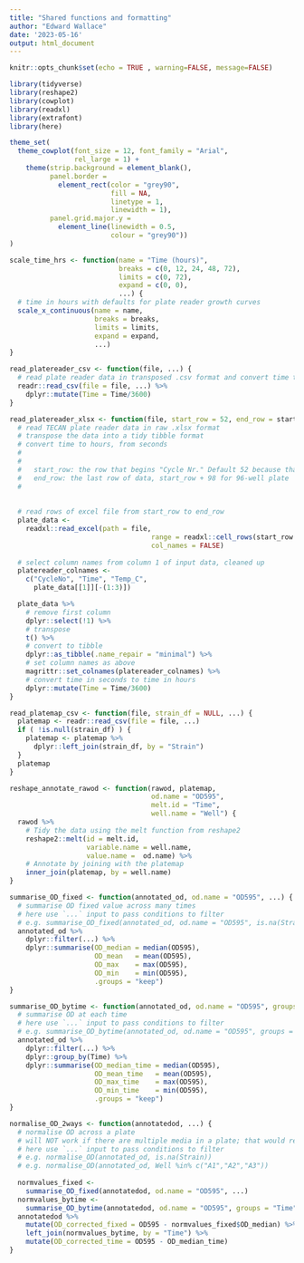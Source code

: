 ```yaml
---
title: "Shared functions and formatting"
author: "Edward Wallace"
date: '2023-05-16'
output: html_document
---
```


```r
knitr::opts_chunk$set(echo = TRUE , warning=FALSE, message=FALSE)
```


```r
library(tidyverse)
library(reshape2)
library(cowplot)
library(readxl)
library(extrafont)
library(here)
```

```r
theme_set(
  theme_cowplot(font_size = 12, font_family = "Arial",
                rel_large = 1) + 
    theme(strip.background = element_blank(),
          panel.border = 
            element_rect(color = "grey90", 
                         fill = NA, 
                         linetype = 1, 
                         linewidth = 1),
          panel.grid.major.y = 
            element_line(linewidth = 0.5, 
                         colour = "grey90"))
)

scale_time_hrs <- function(name = "Time (hours)", 
                           breaks = c(0, 12, 24, 48, 72),
                           limits = c(0, 72),
                           expand = c(0, 0),
                           ...) {
  # time in hours with defaults for plate reader growth curves
  scale_x_continuous(name = name, 
                     breaks = breaks,
                     limits = limits,
                     expand = expand,
                     ...)
}
```


```r
read_platereader_csv <- function(file, ...) {
  # read plate reader data in transposed .csv format and convert time to hours, from seconds.
  readr::read_csv(file = file, ...) %>%
    dplyr::mutate(Time = Time/3600)
}

read_platereader_xlsx <- function(file, start_row = 52, end_row = start_row + 98) {
  # read TECAN plate reader data in raw .xlsx format
  # transpose the data into a tidy tibble format
  # convert time to hours, from seconds
  # 
  # 
  #   start_row: the row that begins "Cycle Nr." Default 52 because that's true for the experimental design we used here
  #   end_row: the last row of data, start_row + 98 for 96-well plate
  #
  
  
  # read rows of excel file from start_row to end_row
  plate_data <- 
    readxl::read_excel(path = file, 
                                   range = readxl::cell_rows(start_row:end_row),
                                   col_names = FALSE)
  
  # select column names from column 1 of input data, cleaned up
  platereader_colnames <- 
    c("CycleNo", "Time", "Temp_C", 
      plate_data[[1]][-(1:3)])

  plate_data %>%
    # remove first column
    dplyr::select(!1) %>%
    # transpose
    t() %>%
    # convert to tibble
    dplyr::as_tibble(.name_repair = "minimal") %>%
    # set column names as above
    magrittr::set_colnames(platereader_colnames) %>%
    # convert time in seconds to time in hours
    dplyr::mutate(Time = Time/3600)
}

read_platemap_csv <- function(file, strain_df = NULL, ...) {
  platemap <- readr::read_csv(file = file, ...)
  if ( !is.null(strain_df) ) {
    platemap <- platemap %>%
      dplyr::left_join(strain_df, by = "Strain")
  }
  platemap
}

reshape_annotate_rawod <- function(rawod, platemap, 
                                   od.name = "OD595", 
                                   melt.id = "Time", 
                                   well.name = "Well") {
  rawod %>%
    # Tidy the data using the melt function from reshape2
    reshape2::melt(id = melt.id, 
                   variable.name = well.name,
                   value.name =  od.name) %>%
    # Annotate by joining with the platemap
    inner_join(platemap, by = well.name)
}

summarise_OD_fixed <- function(annotated_od, od.name = "OD595", ...) {
  # summarise OD fixed value across many times
  # here use `...` input to pass conditions to filter
  # e.g. summarise_OD_fixed(annotated_od, od.name = "OD595", is.na(Strain))
  annotated_od %>%
    dplyr::filter(...) %>%
    dplyr::summarise(OD_median = median(OD595),
                     OD_mean   = mean(OD595),
                     OD_max    = max(OD595),
                     OD_min    = min(OD595),
                     .groups = "keep")
}

summarise_OD_bytime <- function(annotated_od, od.name = "OD595", groups = "Time", ...) {
  # summarise OD at each time
  # here use `...` input to pass conditions to filter
  # e.g. summarise_OD_bytime(annotated_od, od.name = "OD595", groups = "Time", is.na(Strain))
  annotated_od %>%
    dplyr::filter(...) %>%
    dplyr::group_by(Time) %>%
    dplyr::summarise(OD_median_time = median(OD595),
                     OD_mean_time   = mean(OD595),
                     OD_max_time    = max(OD595),
                     OD_min_time    = min(OD595),
                     .groups = "keep")
}

normalise_OD_2ways <- function(annotatedod, ...) {
  # normalise OD across a plate
  # will NOT work if there are multiple media in a plate; that would require an extra group_by or filtering internally.
  # here use `...` input to pass conditions to filter
  # e.g. normalise_OD(annotated_od, is.na(Strain))
  # e.g. normalise_OD(annotated_od, Well %in% c("A1","A2","A3")) 
  
  normvalues_fixed <- 
    summarise_OD_fixed(annotatedod, od.name = "OD595", ...)
  normvalues_bytime <- 
    summarise_OD_bytime(annotatedod, od.name = "OD595", groups = "Time", ...)
  annotatedod %>%
    mutate(OD_corrected_fixed = OD595 - normvalues_fixed$OD_median) %>%
    left_join(normvalues_bytime, by = "Time") %>% 
    mutate(OD_corrected_time = OD595 - OD_median_time) 
}
```
